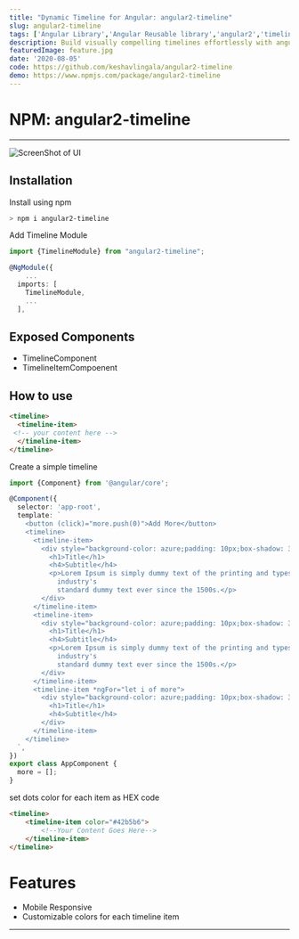 ```yaml
---
title: "Dynamic Timeline for Angular: angular2-timeline"
slug: angular2-timeline
tags: ['Angular Library','Angular Reusable library','angular2','timeline','npm module','NPM Registery','Keshav Lingala','Keshav Reddy','Keshav Reddy Lingala','Lingala Keshav Reddy','Keshav']
description: Build visually compelling timelines effortlessly with angular2-timeline—a CSS-based Angular library designed to display dynamic data in a sleek, customizable timeline view. Tailor the design and colors of each timeline item to suit your application's style, ensuring that your content stands out. Perfect for creating responsive timelines that look great on any device, this library offers simple installation and intuitive usage to streamline your development process. Elevate your Angular projects with a timeline component that’s both powerful and easy to implement.
featuredImage: feature.jpg
date: '2020-08-05'
code: https://github.com/keshavlingala/angular2-timeline
demo: https://www.npmjs.com/package/angular2-timeline
---
```


# NPM: angular2-timeline
---

![ScreenShot of UI ](feature.jpg)


## Installation
Install using npm
```bash
> npm i angular2-timeline
```

Add Timeline Module
```typescript
import {TimelineModule} from "angular2-timeline";

@NgModule({
    ...
  imports: [
    TimelineModule,
    ...
  ],
```
## Exposed Components

- TimelineComponent
- TimelineItemCompoenent

## How to use
```html
<timeline>
  <timeline-item>
 <!-- your content here -->
  </timeline-item>
</timeline>
```
Create a simple timeline
```typescript
import {Component} from '@angular/core';

@Component({
  selector: 'app-root',
  template: `
    <button (click)="more.push(0)">Add More</button>
    <timeline>
      <timeline-item>
        <div style="background-color: azure;padding: 10px;box-shadow: 3px 3px 15px 3px #6565656b;">
          <h1>Title</h1>
          <h4>Subtitle</h4>
          <p>Lorem Ipsum is simply dummy text of the printing and typesetting industry. Lorem Ipsum has been the
            industry's
            standard dummy text ever since the 1500s.</p>
        </div>
      </timeline-item>
      <timeline-item>
        <div style="background-color: azure;padding: 10px;box-shadow: 3px 3px 15px 3px #6565656b;">
          <h1>Title</h1>
          <h4>Subtitle</h4>
          <p>Lorem Ipsum is simply dummy text of the printing and typesetting industry. Lorem Ipsum has been the
            industry's
            standard dummy text ever since the 1500s.</p>
        </div>
      </timeline-item>
      <timeline-item *ngFor="let i of more">
        <div style="background-color: azure;padding: 10px;box-shadow: 3px 3px 15px 3px #6565656b;">
          <h1>Title</h1>
          <h4>Subtitle</h4>
        </div>
      </timeline-item>
    </timeline>
  `,
})
export class AppComponent {
  more = [];
}
```

set dots color for each item as HEX code
```html
<timeline>
    <timeline-item color="#42b5b6">
        <!--Your Content Goes Here-->
    </timeline-item>
</timeline>
```

# Features
- Mobile Responsive
- Customizable colors for each timeline item

***



